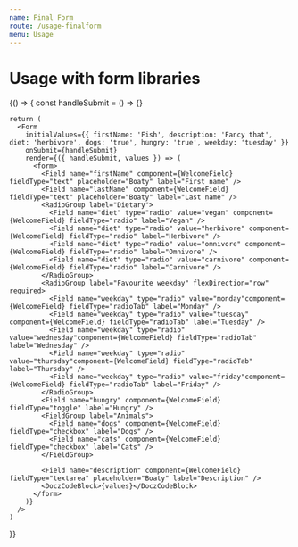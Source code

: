 ```yaml
---
name: Final Form
route: /usage-finalform
menu: Usage
---
```




# Usage with form libraries

<Playground>
  {() => {
    const handleSubmit = () => {}

    return (
      <Form
        initialValues={{ firstName: 'Fish', description: 'Fancy that', diet: 'herbivore', dogs: 'true', hungry: 'true', weekday: 'tuesday' }}
        onSubmit={handleSubmit}
        render={({ handleSubmit, values }) => (
          <form>
            <Field name="firstName" component={WelcomeField} fieldType="text" placeholder="Boaty" label="First name" />
            <Field name="lastName" component={WelcomeField} fieldType="text" placeholder="Boaty" label="Last name" />
            <RadioGroup label="Dietary">
              <Field name="diet" type="radio" value="vegan" component={WelcomeField} fieldType="radio" label="Vegan" />
              <Field name="diet" type="radio" value="herbivore" component={WelcomeField} fieldType="radio" label="Herbivore" />
              <Field name="diet" type="radio" value="omnivore" component={WelcomeField} fieldType="radio" label="Omnivore" />
              <Field name="diet" type="radio" value="carnivore" component={WelcomeField} fieldType="radio" label="Carnivore" />
            </RadioGroup>
            <RadioGroup label="Favourite weekday" flexDirection="row" required>
              <Field name="weekday" type="radio" value="monday"component={WelcomeField} fieldType="radioTab" label="Monday" />
              <Field name="weekday" type="radio" value="tuesday" component={WelcomeField} fieldType="radioTab" label="Tuesday" />
              <Field name="weekday" type="radio" value="wednesday"component={WelcomeField} fieldType="radioTab" label="Wednesday" />
              <Field name="weekday" type="radio" value="thursday"component={WelcomeField} fieldType="radioTab" label="Thursday" />
              <Field name="weekday" type="radio" value="friday"component={WelcomeField} fieldType="radioTab" label="Friday" />
            </RadioGroup>
            <Field name="hungry" component={WelcomeField} fieldType="toggle" label="Hungry" />
            <FieldGroup label="Animals">
              <Field name="dogs" component={WelcomeField} fieldType="checkbox" label="Dogs" />
              <Field name="cats" component={WelcomeField} fieldType="checkbox" label="Cats" />
            </FieldGroup>

            <Field name="description" component={WelcomeField} fieldType="textarea" placeholder="Boaty" label="Description" />
            <DoczCodeBlock>{values}</DoczCodeBlock>
          </form>
        )}
      />
    )

}}

</Playground>
